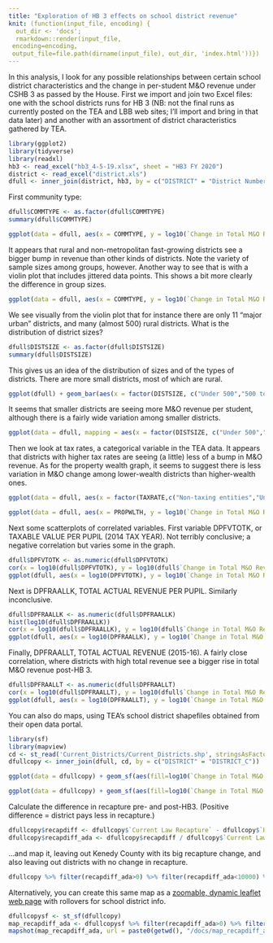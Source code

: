 ```yaml
---
title: "Exploration of HB 3 effects on school district revenue"
knit: (function(input_file, encoding) {
  out_dir <- 'docs';
  rmarkdown::render(input_file,
 encoding=encoding,
 output_file=file.path(dirname(input_file), out_dir, 'index.html'))})
---
```


In this analysis, I look for any possible relationships between certain school district characteristics and the change in per-student M&O revenue under CSHB 3 as passed by the House. First we import and join two Excel files: one with the school districts runs for HB 3 (NB: not the final runs as currently posted on the TEA and LBB web sites; I'll import and bring in that data later) and another with an assortment of district characteristics gathered by TEA.

```r
library(ggplot2)
library(tidyverse)
library(readxl)
hb3 <- read_excel("hb3_4-5-19.xlsx", sheet = "HB3 FY 2020")
district <- read_excel("district.xls")
dfull <- inner_join(district, hb3, by = c("DISTRICT" = "District Number"))
```

First community type:

```r
dfull$COMMTYPE <- as.factor(dfull$COMMTYPE)
summary(dfull$COMMTYPE)
```


```r
ggplot(data = dfull, aes(x = COMMTYPE, y = log10(`Change in Total M&O Revenue per Current Law ADA`))) + geom_boxplot() + coord_flip()
```

It appears that rural and non-metropolitan fast-growing districts see a bigger bump in revenue than other kinds of districts. Note the variety of sample sizes among groups, however. Another way to see that is with a violin plot that includes jittered data points. This shows a bit more clearly the difference in group sizes.

```r
ggplot(data = dfull, aes(x = COMMTYPE, y = log10(`Change in Total M&O Revenue per Current Law ADA`))) + geom_violin() + coord_flip() + geom_jitter(shape=16, position=position_jitter(0.2))

```

We see visually from the violin plot that for instance there are only 11 "major urban" districts, and many (almost 500) rural districts. What is the distribution of district sizes?


```r
dfull$DISTSIZE <- as.factor(dfull$DISTSIZE)
summary(dfull$DISTSIZE)
```

This gives us an idea of the distribution of sizes and of the types of districts. There are more small districts, most of which are rural.

```r
ggplot(dfull) + geom_bar(aes(x = factor(DISTSIZE, c("Under 500","500 to 999","1,000 to 1,599","1,600 to 2,999","3,000 to 4,999","5,000 to 9,999","10,000 to 24,999","25,000 to 49,999","50,000 and over")), fill=COMMTYPE)) + coord_flip() + xlab("DISTSIZE")
```

It seems that smaller districts are seeing more M&O revenue per student, although there is a fairly wide variation among smaller districts.

```r
ggplot(data = dfull, mapping = aes(x = factor(DISTSIZE, c("Under 500","500 to 999","1,000 to 1,599","1,600 to 2,999","3,000 to 4,999","5,000 to 9,999","10,000 to 24,999","25,000 to 49,999","50,000 and over")), y = log10(`Change in Total M&O Revenue per Current Law ADA`))) + geom_boxplot() + coord_flip() + xlab("DISTSIZE")
```

Then we look at tax rates, a categorical variable in the TEA data. It appears that districts with higher tax rates are seeing (a little) less of a bump in M&O revenue. As for the property wealth graph, it seems to suggest there is less variation in M&O change among lower-wealth districts than higher-wealth ones.

```r
ggplot(data = dfull, aes(x = factor(TAXRATE,c("Non-taxing entities","Under $1.1659","$1.1659 to under $1.2781","$1.2781 to under $1.3998","$1.3998 and over")), y = log10(`Change in Total M&O Revenue per Current Law ADA`))) + geom_boxplot() + coord_flip() + xlab("TAXRATE")

ggplot(data = dfull, aes(x = PROPWLTH, y = log10(`Change in Total M&O Revenue per Current Law ADA`))) + geom_boxplot() + coord_flip()

```

Next some scatterplots of correlated variables. First variable DPFVTOTK, or TAXABLE VALUE PER PUPIL (2014 TAX YEAR). Not terribly conclusive; a negative correlation but varies some in the graph.

```r
dfull$DPFVTOTK <- as.numeric(dfull$DPFVTOTK)
cor(x = log10(dfull$DPFVTOTK), y = log10(dfull$`Change in Total M&O Revenue`), use="complete.obs")
ggplot(dfull, aes(x = log10(DPFVTOTK), y = log10(`Change in Total M&O Revenue per Current Law ADA`))) + geom_point() + geom_smooth()

```

Next is DPFRAALLK, TOTAL ACTUAL REVENUE PER PUPIL. Similarly inconclusive.

```r
dfull$DPFRAALLK <- as.numeric(dfull$DPFRAALLK)
hist(log10(dfull$DPFRAALLK))
cor(x = log10(dfull$DPFRAALLK), y = log10(dfull$`Change in Total M&O Revenue`), use="complete.obs")
ggplot(dfull, aes(x = log10(DPFRAALLK), y = log10(`Change in Total M&O Revenue per Current Law ADA`))) + geom_point() + geom_smooth()

```

Finally, DPFRAALLT, TOTAL ACTUAL REVENUE (2015-16). A fairly close correlation, where districts with high total revenue see a bigger rise in total M&O revenue post-HB 3.

```r
dfull$DPFRAALLT <- as.numeric(dfull$DPFRAALLT)
cor(x = log10(dfull$DPFRAALLT), y = log10(dfull$`Change in Total M&O Revenue`), use="complete.obs")
ggplot(dfull, aes(x = log10(DPFRAALLT), y = log10(`Change in Total M&O Revenue`), color=COMMTYPE)) + geom_point() + geom_smooth()

```


You can also do maps, using TEA's school district shapefiles obtained from their open data portal.

```r
library(sf)
library(mapview)
cd <- st_read('Current_Districts/Current_Districts.shp', stringsAsFactors = FALSE)
dfullcopy <- inner_join(dfull, cd, by = c("DISTRICT" = "DISTRICT_C"))
```


```r
ggplot(data = dfullcopy) + geom_sf(aes(fill=log10(`Change in Total M&O Revenue per Current Law ADA`))) + scale_fill_viridis_c(alpha = .4)
```

```r
ggplot(data = dfullcopy) + geom_sf(aes(fill=log10(`Change in Total M&O Revenue`))) + scale_fill_viridis_c(alpha = .4)
```

Calculate the difference in recapture pre- and post-HB3. (Positive difference = district pays less in recapture.)

```r
dfullcopy$recapdiff <- dfullcopy$`Current Law Recapture` - dfullcopy$`HB 3 Recapture`
dfullcopy$recapdiff_ada <- dfullcopy$recapdiff / dfullcopy$`Current Law ADA`
```

...and map it, leaving out Kenedy County with its big recapture change, and also leaving out districts with no change in recapture.

```r
dfullcopy %>% filter(recapdiff_ada>0) %>% filter(recapdiff_ada<10000) %>% ggplot() + geom_sf(aes(fill=recapdiff_ada)) + scale_fill_viridis_c(alpha = .4)
```

Alternatively, you can create this same map as a [zoomable, dynamic leaflet web page](docs/map_recapdiff_ada.html) with rollovers for school district info.

```r
dfullcopysf <- st_sf(dfullcopy)
map_recapdiff_ada <- dfullcopysf %>% filter(recapdiff_ada>0) %>% filter(recapdiff_ada<10000) %>% mapview(zcol="recapdiff_ada")
mapshot(map_recapdiff_ada, url = paste0(getwd(), "/docs/map_recapdiff_ada.html"))
```

